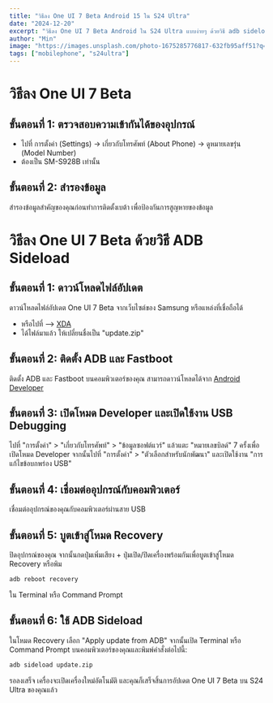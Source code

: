 ```yaml
---
title: "วิธีลง One UI 7 Beta Android 15 ใน S24 Ultra"
date: "2024-12-20"
excerpt: "วิธีลง One UI 7 Beta Android ใน S24 Ultra แบบง่ายๆ ด้วยวิธี adb sideload"
author: "Min"
image: "https://images.unsplash.com/photo-1675285776817-632fb95aff51?q=80&w=1933&auto=format&fit=crop&ixlib=rb-4.0.3&ixid=M3wxMjA3fDB8MHxwaG90by1wYWdlfHx8fGVufDB8fHx8fA%3D%3D"
tags: ["mobilephone", "s24ultra"]
---
```


# วิธีลง One UI 7 Beta

## ขั้นตอนที่ 1: ตรวจสอบความเข้ากันได้ของอุปกรณ์

- ไปที่ การตั้งค่า (Settings) → เกี่ยวกับโทรศัพท์ (About Phone) → ดูหมายเลขรุ่น (Model Number)
- ต้องเป็น SM-S928B เท่านั้น

## ขั้นตอนที่ 2: สำรองข้อมูล

สำรองข้อมูลสำคัญของคุณก่อนทำการติดตั้งเบต้า เพื่อป้องกันการสูญหายของข้อมูล

# วิธีลง One UI 7 Beta ด้วยวิธี ADB Sideload

## ขั้นตอนที่ 1: ดาวน์โหลดไฟล์อัปเดต

ดาวน์โหลดไฟล์อัปเดต One UI 7 Beta จากเว็บไซต์ของ Samsung หรือแหล่งที่เชื่อถือได้

- หรือไปที่ --> [XDA](https://xdaforums.com/t/beta-2-now-rolling-out-one-ui-7-beta-galaxy-s24-ultra-beta-thread-update-zip-files-news-and-discussion.4683065/)
- ได้ไฟล์มาแล้ว ให้เปลี่ยนชื่อเป็น "update.zip"

## ขั้นตอนที่ 2: ติดตั้ง ADB และ Fastboot

ติดตั้ง ADB และ Fastboot บนคอมพิวเตอร์ของคุณ สามารถดาวน์โหลดได้จาก [Android Developer](https://developer.android.com/studio/releases/platform-tools)

## ขั้นตอนที่ 3: เปิดโหมด Developer และเปิดใช้งาน USB Debugging

ไปที่ "การตั้งค่า" > "เกี่ยวกับโทรศัพท์" > "ข้อมูลซอฟต์แวร์" แล้วแตะ "หมายเลขบิลด์" 7 ครั้งเพื่อเปิดโหมด Developer จากนั้นไปที่ "การตั้งค่า" > "ตัวเลือกสำหรับนักพัฒนา" และเปิดใช้งาน "การแก้ไขข้อบกพร่อง USB"

## ขั้นตอนที่ 4: เชื่อมต่ออุปกรณ์กับคอมพิวเตอร์

เชื่อมต่ออุปกรณ์ของคุณกับคอมพิวเตอร์ผ่านสาย USB

## ขั้นตอนที่ 5: บูตเข้าสู่โหมด Recovery

ปิดอุปกรณ์ของคุณ จากนั้นกดปุ่มเพิ่มเสียง + ปุ่มเปิด/ปิดเครื่องพร้อมกันเพื่อบูตเข้าสู่โหมด Recovery หรือพิม

```bash
adb reboot recovery
```

ใน Terminal หรือ Command Prompt

## ขั้นตอนที่ 6: ใช้ ADB Sideload

ในโหมด Recovery เลือก "Apply update from ADB" จากนั้นเปิด Terminal หรือ Command Prompt บนคอมพิวเตอร์ของคุณและพิมพ์คำสั่งต่อไปนี้:

```bash
adb sideload update.zip
```

รอลงเสร็จ เครื่องจะเปิดเครื่องใหม่อัตโนมัติ และคุณก็เสร็จสิ้นการอัปเดต One UI 7 Beta บน S24 Ultra ของคุณแล้ว
